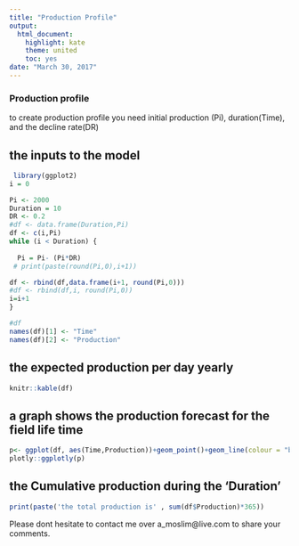 ```yaml
---
title: "Production Profile"
output:
  html_document: 
    highlight: kate
    theme: united
    toc: yes
date: "March 30, 2017"
---
```

############################################


###  **Production profile**

to create production profile you need initial production (Pi), duration(Time), and the decline rate(DR) 

## the inputs to the model
```r
 
 library(ggplot2)
i = 0

Pi <- 2000
Duration = 10
DR <- 0.2
#df <- data.frame(Duration,Pi)
df <- c(i,Pi)
while (i < Duration) {
  
  Pi = Pi- (Pi*DR)
 # print(paste(round(Pi,0),i+1))

df <- rbind(df,data.frame(i+1, round(Pi,0)))
#df <- rbind(df,i, round(Pi,0))
i=i+1
}

#df
names(df)[1] <- "Time"
names(df)[2] <- "Production"

```

## the expected production per day yearly 
```r
knitr::kable(df)

```

## a graph shows the production forecast for the field life time
```r
p<- ggplot(df, aes(Time,Production))+geom_point()+geom_line(colour = "blue")
plotly::ggplotly(p)
```

## the Cumulative production during the 'Duration' 
```r
print(paste('the total production is' , sum(df$Production)*365))
```

############################################

Please dont hesitate to contact me over a_moslim@live.com to share your comments. 
